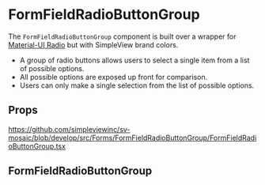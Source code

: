
<Meta title='Forms/FormFieldRadioButtonGroup/Readme' />

# FormFieldRadioButtonGroup

The `FormFieldRadioButtonGroup` component is built over a wrapper for [Material-UI Radio](https://material-ui.com/components/radio-buttons/) but with SimpleView brand colors.

- A group of radio buttons allows users to select a single item from a list of possible options.
- All possible options are exposed up front for comparison.
- Users can only make a single selection from the list of possible options.

## Props

https://github.com/simpleviewinc/sv-mosaic/blob/develop/src/Forms/FormFieldRadioButtonGroup/FormFieldRadioButtonGroup.tsx

## FormFieldRadioButtonGroup

<Preview withSource='none'>
  <stories.Example />
</Preview>
